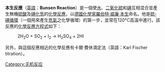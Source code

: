 {{refimprove|time=2014-03-23T10:23:23+00:00}}
'''本生反應'''（[[英語|英語]]：'''Bunsen Reaction'''）是一個使[[水|水]]、[[二氧化硫|二氧化硫]]和[[碘|碘]]互相混合並產生無機[[硫酸|硫酸]]及[[碘化氫|碘化氫]]的[[化學反應|化學反應]]，以[[德國|德國]][[化學家|化學家]][[羅伯特·威廉·本生|羅伯特·威廉·本生]]命名。他是[[硫-碘循環|硫-碘循環]]（一個用來產生[[氫氣|氫氣]]之化學循環）的第一步，並常在120°C高溫中進行。該反應的[[化學反應方程式|化學反應方程式]]如下：

: 2H<sub>2</sub>O + SO<sub>2</sub> + I<sub>2</sub> → H<sub>2</sub>SO<sub>4</sub> + 2HI

另外，與這個反應相近的化學反應有卡爾·費休滴定法（英語：Karl Fischer titration）。

[[Category:无机反应|Category:无机反应]]